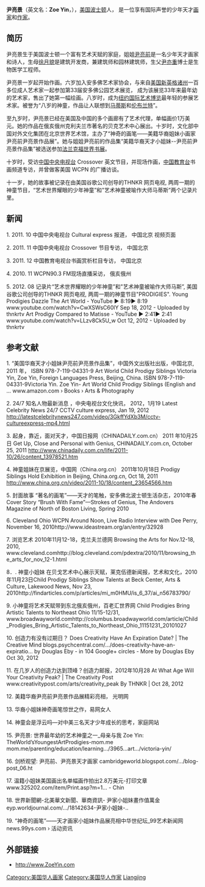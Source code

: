 '''尹亮景'''（英文名：'''Zoe Yin'''，{{bd|2001年}}），[[美国|美国]][[波士顿|波士顿]]人， 是一位享有国际声誉的少年天才[[画家|画家]]和[[作家|作家]]。

== 简历 ==

尹亮景生于美国波士顿一个富有艺术天赋的家庭，姐姐[[尹亮前|尹亮前]]是一名少年天才画家和诗人，生母[[徐月貌|徐月貌]]是建筑开发商，兼建筑师和园林建筑师，生父[[尹亦重|尹亦重]]博士是生物医学工程师。

尹亮景一岁起开始作画。六岁加入安多佛艺术家协会，与来自[[美国|美国]][[新英格诸州|新英格诸州]]一百多位成人艺术家一起参加第33届安多佛公园艺术展览， 成为该展览33年来最年幼的艺术家，售出了她第一幅绘画。八岁时，成为[[纽约国际艺术博览|纽约国际艺术博览]]最年轻的参展艺术家。被誉为“八岁的神童，作品让人联想到[[马蒂斯|马蒂斯]]和[[伦布兰特|伦布兰特]]”。

至九岁时，尹亮景已经在美国及中国的多个画廊有了艺术代理，单幅画价1万美元。她的作品在俄亥俄州克利夫兰市著名的贝克艺术中心展出。十岁时，文化部中国对外文化集团在北京世界艺术馆，主办了“神奇的画笔——美籍华裔姐妹小画家尹亮前尹亮景作品展”。她与姐姐尹亮前的作品集“美籍华裔天才小姐妹--尹亮前尹亮景作品集”被选送参加[[法兰克福世界书展|法兰克福世界书展]]。

十岁时，受访[[中国中央电视台|中国中央电视台]] Crossover 英文节目，并现场作画，[[中国教育台|中国教育台]]书画频道专访，并曾做客美国 WCPN 的广播访谈。

十一岁，她的故事被记录在由美国谷歌公司创导的THNKR 网页电视, 两周一期的神童节目，“艺术世界耀眼的少年神童”和"艺术神童被喻作大师马蒂斯”两个记录片里。

== 新闻 ==
1. 2011. 10   中国中央电视台 Cultural express 报道， 中国北京 视频页面

2. 2011. 11   中国中央电视台 Crossover 节目专访， 中国北京

3. 2011. 12   中国教育电视台书画赏析栏目专访， 中国北京

4. 2010. 11   WCPN90.3 FM现场直播采访， 俄亥俄州

5. 2012. 08   记录片“艺术世界耀眼的少年神童”和"艺术神童被喻作大师马斯”, 美国谷歌公司创导的THNKR  网页电视, 两周一期的神童节目"PRODIGIES".
Young Prodigies Dazzle The Art World - YouTube ► 8:19► 8:19 www.youtube.com/watch?v=CwXSWsC60lY Sep 18, 2012 - Uploaded by thnkrtv 
Art Prodigy Compared to Matisse - YouTube ► 2:41► 2:41 www.youtube.com/watch?v=LLzv8Ck5U_w Oct 12, 2012 - Uploaded by thnkrtv

== 参考文献 ==

1. “美国华裔天才小姐妹尹亮前尹亮景作品集”，中国外文出版社出版，中国北京, 2011 年，    ISBN 978-7-119-04331-9   
Art World Child Prodigy Siblings Victoria Yin, Zoe Yin, Foreign Languages Press, Beijing, China. ISBN 978-7-119-04331-9Victoria Yin. Zoe Yin- Art World Child Prodigy Siblings (English and ... www.amazon.com › Books › Arts & Photography

2. 24/7  知名人物最新消息 ，中央电视台文化快讯， 2012，1月19
Latest Celebrity News 24/7 CCTV culture express, Jan 19, 2012 http://latestcelebritynews247.com/video/3GkffYdXb3M/cctv-cultureexpress-mp4.html{{dead link|date=2017年12月 |bot=InternetArchiveBot |fix-attempted=yes }}

3. 起身，靠近，面对天才，中国日报网（CHINADAILY.com.cn） 2011 年10月25日 
Get Up, Close and Personal with Genius, CHINADAILY.com.cn, October 25, 2011 http://www.chinadaily.com.cn/life/2011-10/26/content_13978521.htm{{Wayback|url=http://www.chinadaily.com.cn/life/2011-10/26/content_13978521.htm |date=20111027191403 }}

4. 神童姐妹在京展览，中国网（China.org.cn） 2011年10月18日 
Prodigy Siblings Hold Exhibition in Beijing, China.org.cn, Oct 18, 2011 http://www.china.org.cn/video/2011-10/18/content_23654566.htm{{Wayback|url=http://www.china.org.cn/video/2011-10/18/content_23654566.htm |date=20111019205800 }}

5. 封面故事 “著名的画笔”——天才的笔触，安多佛北波士顿生活杂志，2010年春
Cover Story “Brush With Fame”—Strokes of Genius, The Andovers Magazine of North of Boston Living, Spring 2010

6. Cleveland Ohio WCPN Around Noon, Live Radio Interview with Dee Perry, November 16, 2010http://www.ideastream.org/an/entry/32928

7. 浏览艺术 2010年11月12-18，克兰夫兰德网
Browsing the Arts for Nov.12-18, 2010, www.cleveland.comhttp://blog.cleveland.com/pdextra/2010/11/browsing_the_arts_for_nov_12-1.html {{Wayback|url=www.cleveland.comhttp://blog.cleveland.com/pdextra/2010/11/browsing_the_arts_for_nov_12-1.html |date=20151010003516 }}

8．. 神童小姐妹 在贝戈艺术中心展示天赋，莱克伍德新闻报，艺术和文化，2010年11月23日Child Prodigy Siblings Show Talents at Beck Center, Arts & Culture, Lakewood News, Nov 23, 2010http://findarticles.com/p/articles/mi_m0HMU/is_6_37/ai_n56783790/

9. 小神童将艺术天赋带到东北俄亥俄州，百老汇世界网
Child Prodigies Bring Artistic Talents to Northeast Ohio 11/15-12/31, www.broadwayworld.comhttp://columbus.broadwayworld.com/article/Child_Prodigies_Bring_Artistic_Talents_to_Northeast_Ohio_11151231_20101027

10. 创造力有没有过期日？ 
Does Creativity Have An Expiration Date? | The Creative Mind blogs.psychcentral.com/.../does-creativity-have-an-expiratio... by Douglas Eby - in 104 Google+ circles - More by Douglas Eby Oct 30, 2012

11. 在几岁人的创造力达到顶峰？创造力邮报，2012年10月28
At What Age Will Your Creativity Peak? | The Creativity Post www.creativitypost.com/arts/creativity_peak By THNKR | Oct 28, 2012

12. 美籍华裔尹亮前尹亮景作品展精彩亮相， 光明网

13. 华裔小姐妹神奇画笔惊世之作，易网女人

14. 神童会是浮云吗—对中美三名天才少年成长的思考，家庭网站

15. 尹亮景: 世界最年幼的艺术神童之一_母亲与我 
Zoe Yin: TheWorld’sYoungestArtProdigies-mom.me mom.me/parenting/education/learning.../3965...art.../victoria-yin/

16. 剑桥观望: 尹亮前、尹亮景天才画家
cambridgeworld.blogspot.com/.../blog-post_06.ht

17. 温籍小姐妹美国画出名单幅画作拍出2.8万美元-打印文章
www.325202.com/item/Print.asp?m=1... - Chin

18. 世界新聞網-北美華文新聞、華商資訊- 尹家小姐妹畫作值萬金
eyp.worldjournal.com/.../18142634-尹家小姐妹-..

19. “神奇的画笔”——天才画家小姐妹作品展亮相中华世纪坛_99艺术新闻网
news.99ys.com › 活动资讯

== 外部链接 ==
* http://www.ZoeYin.com{{Wayback|url=http://www.zoeyin.com/ |date=20200522234658 }}

{{DEFAULTSORT: Yinliangjing}}
[[Category:美国华人画家|Category:美国华人画家]]
[[Category:美国华人作家|Category:美国华人作家]]
[[Category:尹姓|Liangjing]]